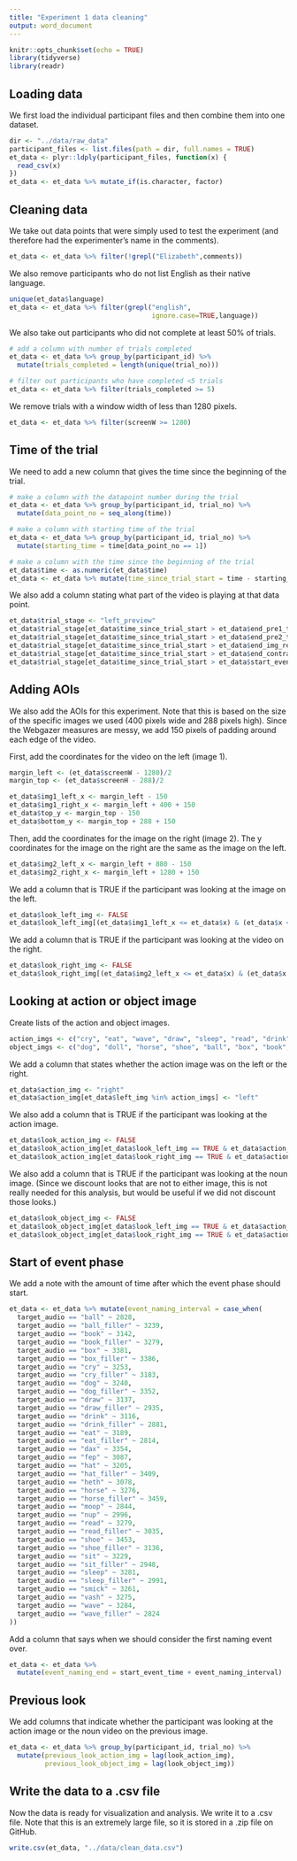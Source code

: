 ```yaml
---
title: "Experiment 1 data cleaning"
output: word_document
---
```


```r
knitr::opts_chunk$set(echo = TRUE)
library(tidyverse)
library(readr)
```

## Loading data

We first load the individual participant files and then combine them into one dataset.
```r
dir <- "../data/raw_data"
participant_files <- list.files(path = dir, full.names = TRUE)
et_data <- plyr::ldply(participant_files, function(x) {
  read_csv(x)
})
et_data <- et_data %>% mutate_if(is.character, factor)
```

## Cleaning data

We take out data points that were simply used to test the experiment (and therefore had the experimenter's name in the comments).
```r
et_data <- et_data %>% filter(!grepl("Elizabeth",comments))
```

We also remove participants who do not list English as their native language.
```r
unique(et_data$language)
et_data <- et_data %>% filter(grepl("english", 
                                    ignore.case=TRUE,language))
```

We also take out participants who did not complete at least 50% of trials.
```r
# add a column with number of trials completed
et_data <- et_data %>% group_by(participant_id) %>% 
  mutate(trials_completed = length(unique(trial_no)))

# filter out participants who have completed <5 trials
et_data <- et_data %>% filter(trials_completed >= 5)
```

We remove trials with a window width of less than 1280 pixels.
```r
et_data <- et_data %>% filter(screenW >= 1280)
```


## Time of the trial

We need to add a new column that gives the time since the beginning of the trial.
```r
# make a column with the datapoint number during the trial
et_data <- et_data %>% group_by(participant_id, trial_no) %>%
  mutate(data_point_no = seq_along(time))

# make a column with starting time of the trial
et_data <- et_data %>% group_by(participant_id, trial_no) %>%
  mutate(starting_time = time[data_point_no == 1])

# make a column with the time since the beginning of the trial
et_data$time <- as.numeric(et_data$time)
et_data <- et_data %>% mutate(time_since_trial_start = time - starting_time)
```


We also add a column stating what part of the video is playing at that data point.
```r
et_data$trial_stage <- "left_preview"
et_data$trial_stage[et_data$time_since_trial_start > et_data$end_pre1_time] <- "right_preview"
et_data$trial_stage[et_data$time_since_trial_start > et_data$end_pre2_time] <- "img_reset"
et_data$trial_stage[et_data$time_since_trial_start > et_data$end_img_reset_time] <- "contrast"
et_data$trial_stage[et_data$time_since_trial_start > et_data$end_contrast_time] <- "img_reset_event"
et_data$trial_stage[et_data$time_since_trial_start > et_data$start_event_time] <- "event"
```


## Adding AOIs

We also add the AOIs for this experiment. Note that this is based on the size of the specific images we used (400 pixels wide and 288 pixels high). Since the Webgazer measures are messy, we add 150 pixels of padding around each edge of the video.

First, add the coordinates for the video on the left (image 1).
```r
margin_left <- (et_data$screenW - 1280)/2
margin_top <- (et_data$screenH - 288)/2

et_data$img1_left_x <- margin_left - 150
et_data$img1_right_x <- margin_left + 400 + 150
et_data$top_y <- margin_top - 150
et_data$bottom_y <- margin_top + 288 + 150
```

Then, add the coordinates for the image on the right (image 2). The y coordinates for the image on the right are the same as the image on the left.
```r
et_data$img2_left_x <- margin_left + 880 - 150
et_data$img2_right_x <- margin_left + 1280 + 150
```

We add a column that is TRUE if the participant was looking at the image on the left.
```r
et_data$look_left_img <- FALSE
et_data$look_left_img[(et_data$img1_left_x <= et_data$x) & (et_data$x <= et_data$img1_right_x) & (et_data$top_y <= et_data$y) & (et_data$y <= et_data$bottom_y)] <- TRUE
```

We add a column that is TRUE if the participant was looking at the video on the right.
```r
et_data$look_right_img <- FALSE
et_data$look_right_img[(et_data$img2_left_x <= et_data$x) & (et_data$x <= et_data$img2_right_x) & (et_data$top_y <= et_data$y) & (et_data$y <= et_data$bottom_y)] <- TRUE
```


## Looking at action or object image

Create lists of the action and object images.
```r
action_imgs <- c("cry", "eat", "wave", "draw", "sleep", "read", "drink", "sit", "dax_verb", "nup_verb", "smick_verb", "vash_verb", "fep_verb")
object_imgs <- c("dog", "doll", "horse", "shoe", "ball", "box", "book", "hat", "dax_noun", "nup_noun", "smick_noun", "vash_noun", "fep_noun")
```

We add a column that states whether the action image was on the left or the right.
```r
et_data$action_img <- "right"
et_data$action_img[et_data$left_img %in% action_imgs] <- "left"
```

We also add a column that is TRUE if the participant was looking at the action image.
```r
et_data$look_action_img <- FALSE
et_data$look_action_img[et_data$look_left_img == TRUE & et_data$action_img == "left"] <- TRUE
et_data$look_action_img[et_data$look_right_img == TRUE & et_data$action_img == "right"] <- TRUE
```

We also add a column that is TRUE if the participant was looking at the noun image. (Since we discount looks that are not to either image, this is not really needed for this analysis, but would be useful if we did not discount those looks.)
```r
et_data$look_object_img <- FALSE
et_data$look_object_img[et_data$look_left_img == TRUE & et_data$action_img == "right"] <- TRUE
et_data$look_object_img[et_data$look_right_img == TRUE & et_data$action_img == "left"] <- TRUE
```


## Start of event phase
We add a note with the amount of time after which the event phase should start.
```r
et_data <- et_data %>% mutate(event_naming_interval = case_when(
  target_audio == "ball" ~ 2828,
  target_audio == "ball_filler" ~ 3239,
  target_audio == "book" ~ 3142,
  target_audio == "book_filler" ~ 3279,
  target_audio == "box" ~ 3381,
  target_audio == "box_filler" ~ 3386,
  target_audio == "cry" ~ 3253,
  target_audio == "cry_filler" ~ 3183,
  target_audio == "dog" ~ 3240,
  target_audio == "dog_filler" ~ 3352,
  target_audio == "draw" ~ 3137,
  target_audio == "draw_filler" ~ 2935,
  target_audio == "drink" ~ 3116,
  target_audio == "drink_filler" ~ 2881,
  target_audio == "eat" ~ 3189,
  target_audio == "eat_filler" ~ 2814,
  target_audio == "dax" ~ 3354,
  target_audio == "fep" ~ 3087,
  target_audio == "hat" ~ 3205,
  target_audio == "hat_filler" ~ 3409,
  target_audio == "heth" ~ 3078,
  target_audio == "horse" ~ 3276,
  target_audio == "horse_filler" ~ 3459,
  target_audio == "moop" ~ 2844,
  target_audio == "nup" ~ 2996,
  target_audio == "read" ~ 3279,
  target_audio == "read_filler" ~ 3035,
  target_audio == "shoe" ~ 3453,
  target_audio == "shoe_filler" ~ 3136,
  target_audio == "sit" ~ 3229,
  target_audio == "sit_filler" ~ 2948,
  target_audio == "sleep" ~ 3281,
  target_audio == "sleep_filler" ~ 2991,
  target_audio == "smick" ~ 3261,
  target_audio == "vash" ~ 3275,
  target_audio == "wave" ~ 3284,
  target_audio == "wave_filler" ~ 2824
))
```

Add a column that says when we should consider the first naming event over. 
```r
et_data <- et_data %>% 
  mutate(event_naming_end = start_event_time + event_naming_interval)
```


## Previous look

We add columns that indicate whether the participant was looking at the action image or the noun video on the previous image.
```r
et_data <- et_data %>% group_by(participant_id, trial_no) %>%
  mutate(previous_look_action_img = lag(look_action_img),
         previous_look_object_img = lag(look_object_img))
```


## Write the data to a .csv file

Now the data is ready for visualization and analysis. We write it to a .csv file. Note that this is an extremely large file, so it is stored in a .zip file on GitHub. 
```r
write.csv(et_data, "../data/clean_data.csv")
```


